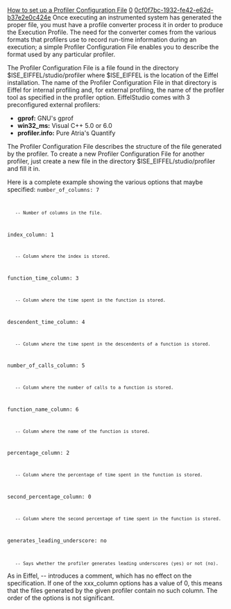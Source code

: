 [[Property:title|How to set up a Profiler Configuration File]]
[[Property:weight|0]]
[[Property:uuid|0cf0f7bc-1932-fe42-e62d-b37e2e0c424e]]
Once executing an instrumented system has generated the proper file, you must have a profile converter process it in order to produce the Execution Profile. The need for the converter comes from the various formats that profilers use to record run-time information during an execution; a simple Profiler Configuration File enables you to describe the format used by any particular profiler.

The Profiler Configuration File is a file found in the directory $ISE_EIFFEL/studio/profiler where $ISE_EIFFEL is the location of the Eiffel installation. The name of the Profiler Configuration File in that directory is Eiffel for internal profiling and, for external profiling, the name of the profiler tool as specified in the profiler option. EiffelStudio comes with 3 preconfigured external profilers:
*  '''gprof:''' GNU's gprof 
*  '''win32_ms:''' Visual C++ 5.0 or 6.0 
*  '''profiler.info:''' Pure Atria's Quantify 

The Profiler Configuration File describes the structure of the file generated by the profiler. To create a new Profiler Configuration File for another profiler, just create a new file in the directory $ISE_EIFFEL/studio/profiler and fill it in.

Here is a complete example showing the various options that maybe specified:
<code>number_of_columns: 7
	-- Number of columns in the file.

index_column: 1
	-- Column where the index is stored.

function_time_column: 3
	-- Column where the time spent in the function is stored.

descendent_time_column: 4
	-- Column where the time spent in the descendents of a function is stored.

number_of_calls_column: 5
	-- Column where the number of calls to a function is stored.

function_name_column: 6
	-- Column where the name of the function is stored.

percentage_column: 2
	-- Column where the percentage of time spent in the function is stored.

second_percentage_column: 0
	-- Column where the second percentage of time spent in the function is stored.

generates_leading_underscore: no
	-- Says whether the profiler generates leading underscores (yes) or not (no).</code>

As in Eiffel, -- introduces a comment, which has no effect on the specification. If one of the xxx_column options has a value of 0, this means that the files generated by the given profiler contain no such column. The order of the options is not significant.

<br/>


{{seealso| '''See Also''' <br/>
[[Select a Run-time information record to generate the Execution Profile|Select a Run-time information record to generate the Execution Profile]]  <br/>
[[Profiling|How to profile a system]]  }}




